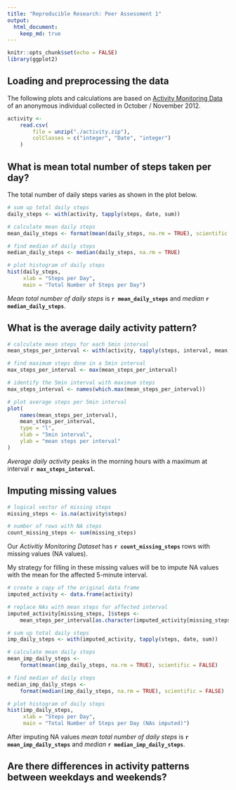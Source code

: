 ```yaml
---
title: "Reproducible Research: Peer Assessment 1"
output: 
  html_document:
    keep_md: true
---
```



```r
knitr::opts_chunk$set(echo = FALSE)
library(ggplot2)
```


## Loading and preprocessing the data

The following plots and calculations are based on [Activity Monitoring Data][1]
of an anonymous individual collected in October / November 2012.

[1]: https://d396qusza40orc.cloudfront.net/repdata/data/activity.zip


```r
activity <-
    read.csv(
        file = unzip("./activity.zip"),
        colClasses = c("integer", "Date", "integer")
    )
```


## What is mean total number of steps taken per day?

The total number of daily steps varies as shown in the plot below.


```r
# sum up total daily steps
daily_steps <- with(activity, tapply(steps, date, sum))

# calculate mean daily steps
mean_daily_steps <- format(mean(daily_steps, na.rm = TRUE), scientific = FALSE)

# find median of daily steps
median_daily_steps <- median(daily_steps, na.rm = TRUE)

# plot histogram of daily steps
hist(daily_steps,
     xlab = "Steps per Day",
     main = "Total Number of Steps per Day")
```

*Mean total number of daily steps* is **`r mean_daily_steps`** and *median* **`r median_daily_steps`**.

## What is the average daily activity pattern?

```r
# calculate mean steps for each 5min interval
mean_steps_per_interval <- with(activity, tapply(steps, interval, mean, na.rm = TRUE))

# find maximum steps done in a 5min interval
max_steps_per_interval <- max(mean_steps_per_interval)

# identify the 5min interval with maximum steps
max_steps_interval <- names(which.max(mean_steps_per_interval))

# plot average steps per 5min interval
plot(
    names(mean_steps_per_interval),
    mean_steps_per_interval,
    type = "l",
    xlab = "5min interval",
    ylab = "mean steps per interval"
)
```

*Average daily activity* peaks in the morning hours with a maximum
at interval **`r max_steps_interval`**.

## Imputing missing values

```r
# logical vector of missing steps
missing_steps <- is.na(activity$steps)

# number of rows with NA steps
count_missing_steps <- sum(missing_steps)
```

Our *Activitiy Monitoring Dataset* has **`r count_missing_steps`** rows
with missing values (NA values).

My strategy for filling in these missing values will be to impute NA values
with the mean for the affected 5-minute interval.

```r
# create a copy of the original data frame
imputed_activity <- data.frame(activity)

# replace NAs with mean steps for affected interval
imputed_activity[missing_steps, ]$steps <- 
    mean_steps_per_interval[as.character(imputed_activity[missing_steps, ]$interval)]

# sum up total daily steps
imp_daily_steps <- with(imputed_activity, tapply(steps, date, sum))

# calculate mean daily steps
mean_imp_daily_steps <-
    format(mean(imp_daily_steps, na.rm = TRUE), scientific = FALSE)

# find median of daily steps
median_imp_daily_steps <-
    format(median(imp_daily_steps, na.rm = TRUE), scientific = FALSE)

# plot histogram of daily steps
hist(imp_daily_steps,
     xlab = "Steps per Day",
     main = "Total Number of Steps per Day (NAs imputed)")
```

After imputing NA values *mean total number of daily steps* is **`r mean_imp_daily_steps`** and *median* **`r median_imp_daily_steps`**.

## Are there differences in activity patterns between weekdays and weekends?
